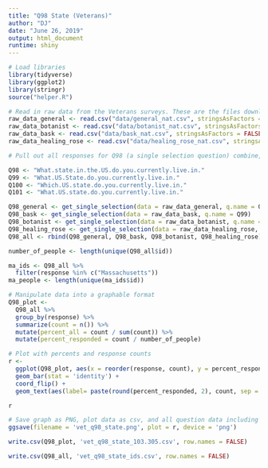 ```yaml
---
title: "Q98 State (Veterans)"
author: "DJ"
date: "June 26, 2019"
output: html_document
runtime: shiny
---
```


```r
# Load libraries
library(tidyverse)
library(ggplot2)
library(stringr)
source("helper.R")
```

```r
# Read in raw data from the Veterans surveys. These are the files downloaded from survey monkey saved as a .csv
raw_data_general <- read.csv("data/general_nat.csv", stringsAsFactors = FALSE)
raw_data_botanist <- read.csv("data/botanist_nat.csv", stringsAsFactors = FALSE)
raw_data_bask <- read.csv("data/bask_nat.csv", stringsAsFactors = FALSE)
raw_data_healing_rose <- read.csv("data/healing_rose_nat.csv", stringsAsFactors = FALSE)
```

```r
# Pull out all responses for Q98 (a single selection question) combine, then determine 'question n'

Q98 <- "What.state.in.the.US.do.you.currently.live.in."
Q99 <- "What.US.State.do.you.currently.live.in."
Q100 <- "Which.US.state.do.you.currently.live.in."
Q101 <- "What.US.state.do.you.currently.live.in."

Q98_general <- get_single_selection(data = raw_data_general, q.name = Q98)
Q98_bask <- get_single_selection(data = raw_data_bask, q.name = Q99)
Q98_botanist <- get_single_selection(data = raw_data_botanist, q.name = Q100)
Q98_healing_rose <- get_single_selection(data = raw_data_healing_rose, q.name = Q101)
Q98_all <- rbind(Q98_general, Q98_bask, Q98_botanist, Q98_healing_rose)

number_of_people <- length(unique(Q98_all$id))
```


```r
ma_ids <- Q98_all %>% 
  filter(response %in% c("Massachusetts"))
ma_people <- length(unique(ma_ids$id))
```

```r
# Manipulate data into a graphable format
Q98_plot <- 
  Q98_all %>%
  group_by(response) %>%
  summarize(count = n()) %>%
  mutate(percent_all = count / sum(count)) %>%
  mutate(percent_responded = count / number_of_people)
```

```r
# Plot with percents and response counts
r <- 
  ggplot(Q98_plot, aes(x = reorder(response, count), y = percent_responded)) +
  geom_bar(stat = 'identity') +
  coord_flip() +
  geom_text(aes(label= paste(round(percent_responded, 2), count, sep = "***")))

r
```

```r
# Save graph as PNG, plot data as csv, and all question data including response IDs as csv (save question n and N at end of plot file as "_x.x")
ggsave(filename = 'vet_q98_state.png', plot = r, device = 'png')

write.csv(Q98_plot, 'vet_q98_state_103.305.csv', row.names = FALSE)

write.csv(Q98_all, 'vet_q98_state_ids.csv', row.names = FALSE)
```






